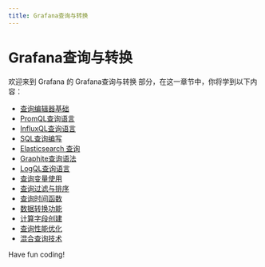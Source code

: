 ```yaml
---
title: Grafana查询与转换
---
```


# Grafana查询与转换

欢迎来到 Grafana 的 Grafana查询与转换 部分，在这一章节中，你将学到以下内容：

- [查询编辑器基础](./0-query-editor-basics.mdx)
- [PromQL查询语言](./1-promql-query-language.mdx)
- [InfluxQL查询语言](./2-influxql-query-language.mdx)
- [SQL查询编写](./3-sql-query-writing.mdx)
- [Elasticsearch 查询](./4-elasticsearch-query.mdx)
- [Graphite查询语法](./5-graphite-query-syntax.mdx)
- [LogQL查询语言](./6-logql-query-language.mdx)
- [查询变量使用](./7-query-variable-usage.mdx)
- [查询过滤与排序](./8-query-filtering-and-sorting.mdx)
- [查询时间函数](./9-query-time-function.mdx)
- [数据转换功能](./10-data-conversion-capabilities.mdx)
- [计算字段创建](./11-calculated-field-creation.mdx)
- [查询性能优化](./12-query-performance-optimization.mdx)
- [混合查询技术](./13-hybrid-query-technology.mdx)

Have fun coding!
